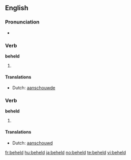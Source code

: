==English==

===Pronunciation===
* {{IPA|/ˈbɪhεld/}}

===Verb===
'''beheld'''

# {{simple past of|[[behold]]}}

====Translations====
{{trans-top|simple past of "behold"}}
* Dutch: [[aanschouwde]]
{{trans-mid}}
{{trans-bottom}}

===Verb===
'''beheld'''

# {{past participle of|[[behold]]}}

====Translations====
{{trans-top|past participle of "behold"}}
* Dutch: [[aanschouwd]]
{{trans-mid}}
{{trans-bottom}}

[[fr:beheld]]
[[hu:beheld]]
[[ja:beheld]]
[[no:beheld]]
[[te:beheld]]
[[vi:beheld]]